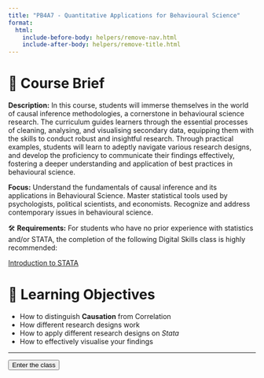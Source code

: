 ```yaml
---
title: "PB4A7 - Quantitative Applications for Behavioural Science"
format:
  html:
    include-before-body: helpers/remove-nav.html
    include-after-body: helpers/remove-title.html
---
```


# 📑 Course Brief

**Description:** 
In this course, students will immerse themselves in the world of causal inference methodologies, a cornerstone in behavioural science research. The curriculum guides learners through the essential processes of cleaning, analysing, and visualising secondary data, equipping them with the skills to conduct robust and insightful research. Through practical examples, students will learn to adeptly navigate various research designs, and develop the proficiency to communicate their findings effectively, fostering a deeper understanding and application of best practices in behavioural science.


**Focus:** Understand the fundamentals of causal inference and its applications in Behavioural Science. Master statistical tools used by psychologists, political scientists, and economists. Recognize and address contemporary issues in behavioural science.

🛠️ **Requirements:** For students who have no prior experience with statistics and/or STATA, the completion of the following Digital Skills class is highly recommended:

[Introduction to STATA](https://moodle.lse.ac.uk/course/view.php?id=7882)

# 🎯 Learning Objectives

- How to distinguish **Causation** from Correlation
- How different research designs work
- How to apply different research designs on _Stata_
- How to effectively visualise your findings



-----------------

<a href="2023/index.qmd">
    <button class="button-61"> Enter the class</button>
</a>

